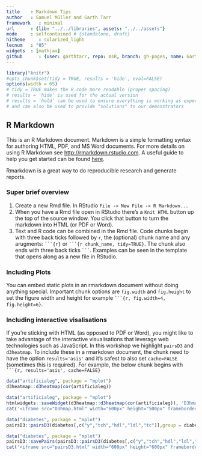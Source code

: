 ```yaml
---
title    : Markdown Tips
author   : Samuel Müller and Garth Tarr
framework   : minimal
url      : {lib: "../../libraries", assets: "../../assets"}
mode     : selfcontained # {standalone, draft}
hitheme     : solarized_light
lecnum   : "05"
widgets  : [mathjax]
github      : {user: garthtarr, repo: msR, branch: gh-pages, name: Garth Tarr}
---
```


```r
library("knitr")
#opts_chunk$set(tidy = TRUE, results = 'hide', eval=FALSE) 
options(width = 65)
# tidy = TRUE makes the R code more readable (proper spacing)
# results = 'hide' is used for the actual version
# results = 'hold' can be used to ensure everything is working as expected
# and can also be used to provide "solutions" to our demonstrators
```

## R Markdown

This is an R Markdown document. Markdown is a simple formatting syntax for authoring HTML, PDF, and MS Word documents. For more details on using R Markdown see <http://rmarkdown.rstudio.com>.  A useful guide to help you get started can be found [here](http://shiny.rstudio.com/articles/rmarkdown.html).

Rmarkdown is a great way to do reproducible research and generate reports.

### Super brief overview

1. Create a new Rmd file.  In RStudio `File -> New File -> R Markdown...`
2. When you have a Rmd file open in RStudio there's a `Knit HTML` button up the top of the source window.  You click that button to turn the markdown into HTML (or PDF or Word).
3. Text and R code can be combined in the Rmd file.  Code chunks begin with three back ticks followed by `r`, the (optional) chunk name and any arugments: ` ```{r}` or ` ```{r chunk_name, tidy=TRUE}`.  The chunk also ends with three back ticks ` ``` `.  Examples can be seen in the template that opens along as a new file in RStudio.

### Including Plots

You can embed static plots in an rmarkdown document without doing anything special.  Important chunk options are `fig.width` and `fig.height` to set the figure width and height for example ` ```{r, fig.width=4, fig.height=6}`.


### Including interactive visalisations

If you're sticking with HTML (as opposed to PDF or Word), you might like to take advantage of the interactive visualisations that leverage web technologies such as JavaScript.  In this workshop we highlight `pairsD3` and `d3heatmap`.  To include these in a rmarkdown document, the chunk need to have the option `results='asis'` and it's safest to also set `cache=FALSE` (sometimes this is required).  For example, the below chunk begins with ` ```{r, results='asis', cache=FALSE}`


```r
data("artificialeg", package = "mplot")
d3heatmap::d3heatmap(cor(artificialeg))
```

```r
data("artificialeg", package = "mplot")
htmlwidgets::saveWidget(d3heatmap::d3heatmap(cor(artificialeg)), 'D3hmap.html')
cat('<iframe src="D3hmap.html" width="600px" height="500px" frameborder=0> </iframe>')
```

```r
data("diabetes", package = "mplot")
pairsD3::pairsD3(diabetes[,c("y","tch","hdl","ldl","tc")],group = diabetes$sex,width = 600) 
```

```r
data("diabetes", package = "mplot")
pairsD3::savePairs(pairsD3::pairsD3(diabetes[,c("y","tch","hdl","ldl","tc")],group = diabetes$sex,width = 600), 'pairsD3.html')
cat('<iframe src="pairsD3.html" width="600px" height="600px" frameborder=0> </iframe>')
```

